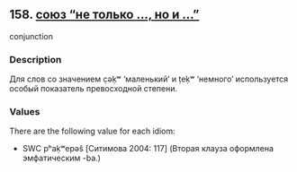 ## 158. <a href =  'https://agricolamz.github.io/The_Circassian_Isoglosses_Database/158.html' target='_blank'>союз "не только ..., но и ..."</a>
conjunction

### Description

Для слов со значением c̣əḳʷ ‘маленький’ и ṭeḳʷ ‘немного’ используется особый показатель превосходной степени.

### Values
There are the following value for each idiom:

* SWC  pʰaḳʷepəŝ [Ситимова 2004: 117] (Вторая клауза оформлена эмфатическим -ba.)

